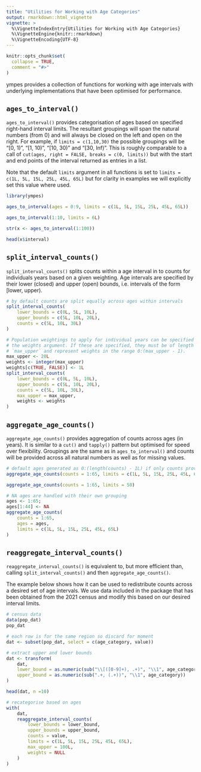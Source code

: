 ```yaml
---
title: "Utilities for Working with Age Categories"
output: rmarkdown::html_vignette
vignette: >
  %\VignetteIndexEntry{Utilities for Working with Age Categories}
  %\VignetteEngine{knitr::rmarkdown}
  %\VignetteEncoding{UTF-8}
---
```


```r
knitr::opts_chunk$set(
  collapse = TRUE,
  comment = "#>"
)
```

ympes provides a collection of functions for working with age intervals with
underlying implementations that have been optimised for performance.

## `ages_to_interval()`

`ages_to_interval()` provides categorisation of ages based on specified 
right-hand interval limits. The resultant groupings will span the natural 
numbers (from 0) and will always be closed on the left and open on the right.
For example, if `limits = c(1,10,30)` the possible groupings will be "[0, 1)",
"[1, 10)", "[10, 30)" and "[30, Inf)". This is roughly comparable to a call of
`cut(ages, right = FALSE, breaks = c(0, limits))` but with the start and end
points of the interval returned as entries in a list.

Note that the default `limits` argument in all functions is set to
`limits = c(1L, 5L, 15L, 25L, 45L, 65L)` but for clarity in examples we
will explicitly set this value where used.

```r
library(ympes)

ages_to_interval(ages = 0:9, limits = c(1L, 5L, 15L, 25L, 45L, 65L))

ages_to_interval(1:10, limits = 6L)

str(x <- ages_to_interval(1:100))

head(x$interval)
```

## `split_interval_counts()`

`split_interval_counts()` splits counts within a age interval in to counts for
individuals years based on a given weighting. Age intervals are specified by
their lower (closed) and upper (open) bounds, i.e. intervals of the form
[lower, upper).

```r
# by default counts are split equally across ages within intervals
split_interval_counts(
    lower_bounds = c(0L, 5L, 10L),
    upper_bounds = c(5L, 10L, 20L),
    counts = c(5L, 10L, 30L)
)

# Population weightings to apply for individual years can be specified by
# the weights argument. If these are specified, they must be of length
# `max_upper` and represent weights in the range 0:(max_upper - 1).
max_upper <- 20L
weights <- integer(max_upper)
weights[c(TRUE, FALSE)] <- 1L
split_interval_counts(
    lower_bounds = c(0L, 5L, 10L),
    upper_bounds = c(5L, 10L, 20L),
    counts = c(5L, 10L, 30L),
    max_upper = max_upper,
    weights <- weights
)
```

## `aggregate_age_counts()`

`aggregate_age_counts()` provides aggregation of counts across ages (in years).
It is similar to a `cut()` and `tapply()` pattern but optimised for speed over
flexibility. Groupings are the same as in `ages_to_interval()` and counts will
be provided across all natural numbers as well as for missing values.

```r
# default ages generated as 0:(length(counts) - 1L) if only counts provided.
aggregate_age_counts(counts = 1:65, limits = c(1L, 5L, 15L, 25L, 45L, 65L))

aggregate_age_counts(counts = 1:65, limits = 50)

# NA ages are handled with their own grouping
ages <- 1:65;
ages[1:44] <- NA
aggregate_age_counts(
    counts = 1:65,
    ages = ages,
    limits = c(1L, 5L, 15L, 25L, 45L, 65L)
)
```

## `reaggregate_interval_counts()`

`reaggregate_interval_counts()` is equivalent to, but more efficient than,
calling `split_interval_counts()` and then `aggregate_age_counts()`.

The example below shows how it can be used to redistribute counts across a
desired set of age intervals. We use data included in the package that has been
obtained from the 2021 census and modify this based on our desired interval
limits. 

```r
# census data
data(pop_dat)
pop_dat

# each row is for the same region so discard for moment
dat <- subset(pop_dat, select = c(age_category, value))

# extract upper and lower bounds
dat <- transform(
    dat,
    lower_bound = as.numeric(sub("\\[([0-9]+), .+)", "\\1", age_category)),
    upper_bound = as.numeric(sub(".+, (.+))", "\\1", age_category))
)

head(dat, n =10)

# recategorise based on ages
with(
    dat, 
    reaggregate_interval_counts(
        lower_bounds = lower_bound,
        upper_bounds = upper_bound,
        counts = value,
        limits = c(1L, 5L, 15L, 25L, 45L, 65L),
        max_upper = 100L,
        weights = NULL
    )
)
```
